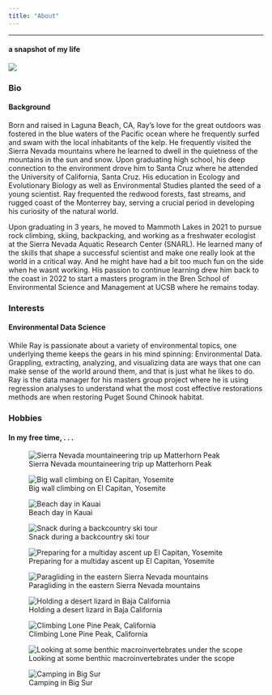 ```yaml
---
title: "About"
---
```

<hr class="custom-line">

<h4>a snapshot of my life</h4>





![](images/baja.jpeg)


::: panel-tabset

### Bio

<h4>Background</h4>
Born and raised in Laguna Beach, CA, Ray's love for the great outdoors was fostered in the blue waters of the Pacific ocean where he frequently surfed and swam with the local inhabitants of the kelp. He frequently visited the Sierra Nevada mountains where he learned to dwell in the quietness of the mountains in the sun and snow. Upon graduating high school, his deep connection to the environment drove him to Santa Cruz where he attended the University of California, Santa Cruz. His education in Ecology and Evolutionary Biology as well as Environmental Studies planted the seed of a young scientist. Ray frequented the redwood forests, fast streams, and rugged coast of the Monterrey bay, serving a crucial period in developing his curiosity of the natural world. 

Upon graduating in 3 years, he moved to Mammoth Lakes in 2021 to pursue rock climbing, skiing, backpacking, and working as a freshwater ecologist at the Sierra Nevada Aquatic Research Center (SNARL). He learned many of the skills that shape a successful scientist and make one really look at the world in a critical way. And he might have had a bit too much fun on the side when he wasnt working. His passion to continue learning drew him back to the coast in 2022 to start a masters program in the Bren School of Environmental Science and Management at UCSB where he remains today. 



### Interests

<h4>Environmental Data Science</h4>

While Ray is passionate about a variety of environmental topics, one underlying theme keeps the gears in his mind spinning: Environmental Data. Grappling, extracting, analyzing, and visualizing data are ways that one can make sense of the world around them, and that is just what he likes to do. Ray is the data manager for his masters group project where he is using regression analyses to understand what the most cost effective restorations methods are when restoring Puget Sound Chinook habitat. 

### Hobbies

<h4>In my free time, . . .</h4>

::: {layout-ncol="2"}


![Sierra Nevada mountaineering trip up Matterhorn Peak](images/backpack.jpg)


![Big wall climbing on El Capitan, Yosemite](images/zod.jpg)


![Beach day in Kauai](images/beach.jpg)

![Snack during a backcountry ski tour](images/cliff.jpeg)


![Preparing for a multiday ascent up El Capitan, Yosemite](images/el_cap.jpg)

![Paragliding in the eastern Sierra Nevada mountains](images/glide.jpg)


![Holding a desert lizard in Baja California](images/liz.jpeg)


![Climbing Lone Pine Peak, California](images/lpp.jpg)


![Looking at some benthic macroinvertebrates under the scope](images/scope.jpeg)


![Camping in Big Sur](images/sunset.jpg)



:::

:::
























